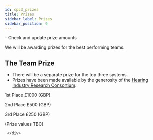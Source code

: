 ```yaml
---
id: cpc3_prizes
title: Prizes
sidebar_label: Prizes
sidebar_position: 9
---
```



<TodoBanner>
- Check and update prize amounts
</TodoBanner>

We will be awarding prizes for the best performing teams.

## The Team Prize

- There will be a separate prize for the top three systems.
- Prizes have been made available by the generosity of the [Hearing Industry Research Consortium](http://www.hearingirc.com).

<div className="container">
        <div className="row">
      <div className="text--center padding-horiz--md">

<p /> <EmojiEvents style={{ fontSize: 30, color: "gold" }} /> 1st Place £1000
(GBP)

<p /> <EmojiEvents style={{ fontSize: 30, color: "silver" }} /> 2nd Place £500
(GBP)

<p /> <EmojiEvents style={{ fontSize: 30, color: "bronze" }} /> 3rd Place £250
(GBP)

(Prize values TBC)
      </div>

     </div>

</div>

<p />
